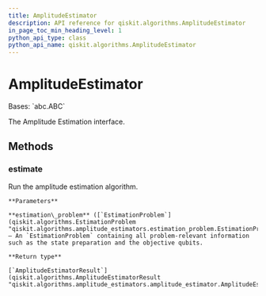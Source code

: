 ```yaml
---
title: AmplitudeEstimator
description: API reference for qiskit.algorithms.AmplitudeEstimator
in_page_toc_min_heading_level: 1
python_api_type: class
python_api_name: qiskit.algorithms.AmplitudeEstimator
---
```


# AmplitudeEstimator

<Class id="qiskit.algorithms.AmplitudeEstimator" github="https://github.com/qiskit/qiskit/tree/stable/0.21/qiskit/algorithms/amplitude_estimators/amplitude_estimator.py" signature="AmplitudeEstimator">
  Bases: `abc.ABC`

  The Amplitude Estimation interface.

  ## Methods

  ### estimate

  <Function id="qiskit.algorithms.AmplitudeEstimator.estimate" signature="abstract AmplitudeEstimator.estimate(estimation_problem)">
    Run the amplitude estimation algorithm.

    **Parameters**

    **estimation\_problem** ([`EstimationProblem`](qiskit.algorithms.EstimationProblem "qiskit.algorithms.amplitude_estimators.estimation_problem.EstimationProblem")) – An `EstimationProblem` containing all problem-relevant information such as the state preparation and the objective qubits.

    **Return type**

    [`AmplitudeEstimatorResult`](qiskit.algorithms.AmplitudeEstimatorResult "qiskit.algorithms.amplitude_estimators.amplitude_estimator.AmplitudeEstimatorResult")
  </Function>
</Class>

